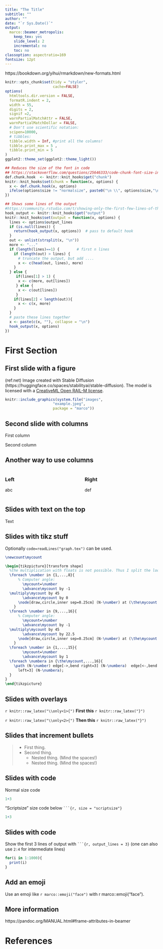 ```yaml
---
title: "The Title"
subtitle: ""
author: ""
date: "`r Sys.Date()`"
output: 
  marco::beamer_metropolis:
    keep_tex: yes
    slide_level: 2
    incremental: no
    toc: no
classoption: aspectratio=169
fontsize: 12pt
---
```


https://bookdown.org/yihui/rmarkdown/new-formats.html

```r
knitr::opts_chunk$set(tidy = "styler",
                      cache=FALSE)
options(
  htmltools.dir.version = FALSE,
  formatR.indent = 2,
  width = 55,
  digits = 2,
  signif =2,
  warnPartialMatchAttr = FALSE,
  warnPartialMatchDollar = FALSE,
  # Don't use scientific notation:
  scipen=10000,
  # tibbles:
  tibble.width = Inf, #print all the columns!
  tibble.print_max = 5 ,
  tibble.print_min = 5
)
ggplot2::theme_set(ggplot2::theme_light())

## Reduces the size of the font in code
## https://stackoverflow.com/questions/25646333/code-chunk-font-size-in-rmarkdown-with-knitr-and-latex
def.chunk.hook  <- knitr::knit_hooks$get("chunk")
knitr::knit_hooks$set(chunk = function(x, options) {
  x <- def.chunk.hook(x, options)
  ifelse(options$size != "normalsize", paste0("\n \\", options$size,"\n\n", x, "\n\n \\normalsize"), x)
})

## Shows some lines of the output
#https://community.rstudio.com/t/showing-only-the-first-few-lines-of-the-results-of-a-code-chunk/6963
hook_output <- knitr::knit_hooks$get("output")
knitr::knit_hooks$set(output = function(x, options) {
  lines <- options$output_lines
  if (is.null(lines)) {
    return(hook_output(x, options))  # pass to default hook
  }
  out <- unlist(strsplit(x, "\n"))
  more <- "..."
  if (length(lines)==1) {        # first n lines
    if (length(out) > lines) {
      # truncate the output, but add ....
      x <- c(head(out, lines), more)
    }
  } else {
     if(lines[1] > 1) {
      x <- c(more, out[lines])
     } else {
      x <- c(out[lines])  
     }
    if(lines[2] < length(out)){
      x <- c(x, more)
    }
  }
  # paste these lines together
  x <- paste(c(x, ""), collapse = "\n")
  hook_output(x, options)
})
```

# First Section

## First slide with a figure

(ref:net) Image created with Stable Diffusion (https://huggingface.co/spaces/stabilityai/stable-diffusion). The model is licensed with a [CreativeML Open RAIL-M license](https://huggingface.co/spaces/CompVis/stable-diffusion-license).

```r
knitr::include_graphics(system.file("images",
                      "example.jpeg",
                      package = "marco"))
```

## Second slide with columns

\Begin{columns}
\Begin{column}{0.45\textwidth}

First column

\End{column}
\Begin{column}{0.45\textwidth}

Second column

\End{column}
\End{columns}

## Another way to use columns

:::::: {.columns}
::: {.column width="50%"}
### Left
abc
:::
::: {.column width="50%"}
### Right
def
:::
::::::

## Slides with text on the top {.t}

Text

## Slides with tikz stuff

Optionally `code=readLines("graph.tex")` can be used.

```tikz
\newcount\mycount

\begin{tikzpicture}[transform shape]
  %the multiplication with floats is not possible. Thus I split the loop in two.
  \foreach \number in {1,...,8}{
      % Computer angle:
        \mycount=\number
        \advance\mycount by -1
  \multiply\mycount by 45
        \advance\mycount by 0
      \node[draw,circle,inner sep=0.25cm] (N-\number) at (\the\mycount:5.4cm) {};
    }
  \foreach \number in {9,...,16}{
      % Computer angle:
        \mycount=\number
        \advance\mycount by -1
  \multiply\mycount by 45
        \advance\mycount by 22.5
      \node[draw,circle,inner sep=0.25cm] (N-\number) at (\the\mycount:5.4cm) {};
    }
  \foreach \number in {1,...,15}{
        \mycount=\number
        \advance\mycount by 1
  \foreach \numbera in {\the\mycount,...,16}{
    \path (N-\number) edge[->,bend right=3] (N-\numbera)  edge[<-,bend
      left=3] (N-\numbera);
  }
}
\end{tikzpicture}
```



## Slides with overlays

`r knitr::raw_latex("\\only<1>{")`
**First this**
`r knitr::raw_latex("}")`

`r knitr::raw_latex("\\only<2>{")`
**Then this**
`r knitr::raw_latex("}")`

## Slides that increment bullets

>- First thing.
>- Second thing.
>     - Nested thing. (Mind the spaces!)
>     - Nested thing. (Mind the spaces!)



## Slides with code

Normal size code

```r
1+3
```

"Scriptsize" size code below ` ```{r, size = "scriptsize"} `

```r
1+3
```

## Slides with code

Show the first 3 lines of output with ` ```{r, output_lines = 3}` (one can also use `2:4` for intermediate lines)

```r
for(i in 1:1000){
  print(i)
}
```

## Add an emoji

Use an emoji like `r marco::emoji("face")` with ` `r marco::emoji("face")` `.




## More information

https://pandoc.org/MANUAL.html#frame-attributes-in-beamer


# References {.allowframebreaks}
